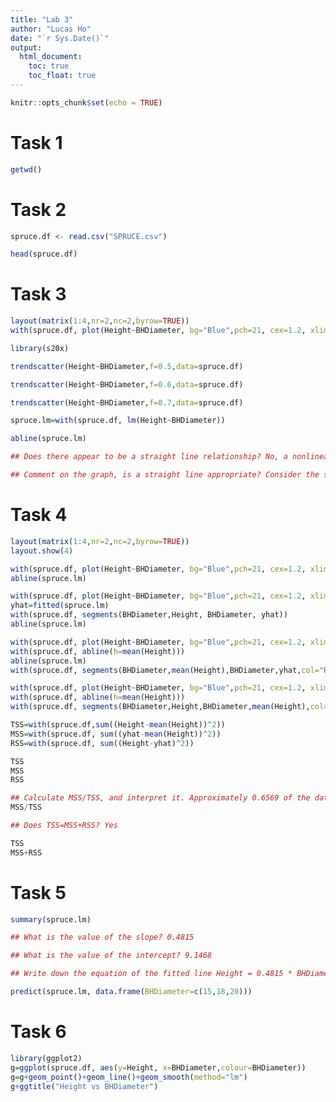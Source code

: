 ```yaml
---
title: "Lab 3"
author: "Lucas Ho"
date: "`r Sys.Date()`"
output: 
  html_document:
    toc: true
    toc_float: true
---
```


```r
knitr::opts_chunk$set(echo = TRUE)
```

# Task 1
```r
getwd()
```

# Task 2
```r
spruce.df <- read.csv("SPRUCE.csv")

head(spruce.df)
```

# Task 3
```r
layout(matrix(1:4,nr=2,nc=2,byrow=TRUE))
with(spruce.df, plot(Height~BHDiameter, bg="Blue",pch=21, cex=1.2, xlim=(c(0, 1.1*max(BHDiameter))), ylim=(c(0, 1.1*max(Height)))))

library(s20x)

trendscatter(Height~BHDiameter,f=0.5,data=spruce.df)

trendscatter(Height~BHDiameter,f=0.6,data=spruce.df)

trendscatter(Height~BHDiameter,f=0.7,data=spruce.df)

spruce.lm=with(spruce.df, lm(Height~BHDiameter))

abline(spruce.lm)

## Does there appear to be a straight line relationship? No, a nonlinear curve would better represent this relationship

## Comment on the graph, is a straight line appropriate? Consider the smoother curve also. The plot appears nonlinear, increasing, and moderate relation
```

# Task 4
```r
layout(matrix(1:4,nr=2,nc=2,byrow=TRUE))
layout.show(4)

with(spruce.df, plot(Height~BHDiameter, bg="Blue",pch=21, cex=1.2, xlim=(c(0, 1.1*max(BHDiameter))), ylim=(c(0, 1.1*max(Height)))))
abline(spruce.lm)

with(spruce.df, plot(Height~BHDiameter, bg="Blue",pch=21, cex=1.2, xlim=(c(0, 1.1*max(BHDiameter))), ylim=(c(0, 1.1*max(Height)))))
yhat=fitted(spruce.lm)
with(spruce.df, segments(BHDiameter,Height, BHDiameter, yhat))
abline(spruce.lm)

with(spruce.df, plot(Height~BHDiameter, bg="Blue",pch=21, cex=1.2, xlim=(c(0, 1.1*max(BHDiameter))), ylim=(c(0, 1.1*max(Height)))))
with(spruce.df, abline(h=mean(Height)))
abline(spruce.lm)
with(spruce.df, segments(BHDiameter,mean(Height),BHDiameter,yhat,col="Red"))

with(spruce.df, plot(Height~BHDiameter, bg="Blue",pch=21, cex=1.2, xlim=(c(0, 1.1*max(BHDiameter))), ylim=(c(0, 1.1*max(Height)))))
with(spruce.df, abline(h=mean(Height)))
with(spruce.df, segments(BHDiameter,Height,BHDiameter,mean(Height),col="Green"))

TSS=with(spruce.df,sum((Height-mean(Height))^2))
MSS=with(spruce.df, sum((yhat-mean(Height))^2))
RSS=with(spruce.df, sum((Height-yhat)^2))

TSS
MSS
RSS

## Calculate MSS/TSS, and interpret it. Approximately 0.6569 of the data is accounted for in the model
MSS/TSS

## Does TSS=MSS+RSS? Yes

TSS
MSS+RSS
```

# Task 5
```r
summary(spruce.lm)

## What is the value of the slope? 0.4815

## What is the value of the intercept? 9.1468

## Write down the equation of the fitted line Height = 0.4815 * BHDiameter + 9.1468

predict(spruce.lm, data.frame(BHDiameter=c(15,18,20)))
```

# Task 6
```r
library(ggplot2)
g=ggplot(spruce.df, aes(y=Height, x=BHDiameter,colour=BHDiameter))
g=g+geom_point()+geom_line()+geom_smooth(method="lm")
g+ggtitle("Height vs BHDiameter")
```
